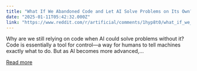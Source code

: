 ```yaml
---
title: "What If We Abandoned Code and Let AI Solve Problems on Its Own?"
date: "2025-01-11T05:42:32.000Z"
link: "https://www.reddit.com/r/artificial/comments/1hyp8t0/what_if_we_abandoned_code_and_let_ai_solve/"
---
```


Why are we still relying on code when AI could solve problems without it?
 Code is essentially a tool for control—a way for humans to tell machines exactly what to do. But as AI becomes more advanced,...

[Read more](https://www.reddit.com/r/artificial/comments/1hyp8t0/what_if_we_abandoned_code_and_let_ai_solve/)
